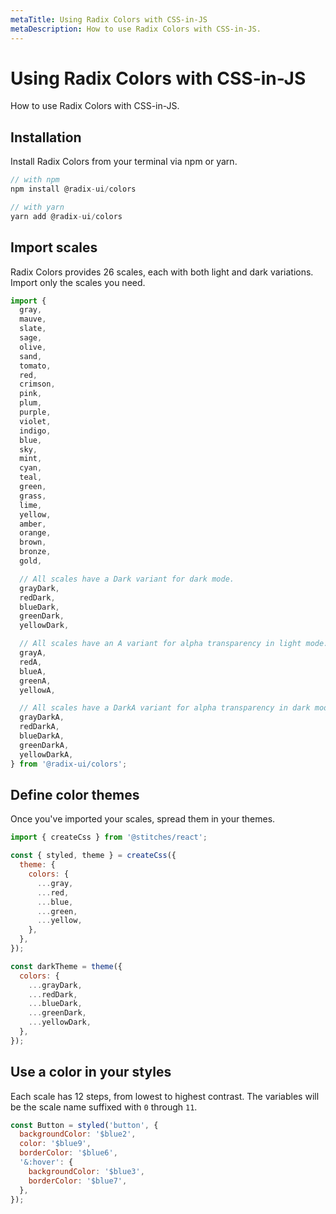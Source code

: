 ```yaml
---
metaTitle: Using Radix Colors with CSS-in-JS
metaDescription: How to use Radix Colors with CSS-in-JS.
---
```


# Using Radix Colors with CSS-in-JS

<Description>How to use Radix Colors with CSS-in-JS.</Description>

## Installation

Install Radix Colors from your terminal via npm or yarn.

```jsx
// with npm
npm install @radix-ui/colors

// with yarn
yarn add @radix-ui/colors
```

## Import scales

Radix Colors provides 26 scales, each with both light and dark variations. Import only the scales you need.

```jsx
import {
  gray,
  mauve,
  slate,
  sage,
  olive,
  sand,
  tomato,
  red,
  crimson,
  pink,
  plum,
  purple,
  violet,
  indigo,
  blue,
  sky,
  mint,
  cyan,
  teal,
  green,
  grass,
  lime,
  yellow,
  amber,
  orange,
  brown,
  bronze,
  gold,

  // All scales have a Dark variant for dark mode.
  grayDark,
  redDark,
  blueDark,
  greenDark,
  yellowDark,

  // All scales have an A variant for alpha transparency in light mode.
  grayA,
  redA,
  blueA,
  greenA,
  yellowA,

  // All scales have a DarkA variant for alpha transparency in dark mode.
  grayDarkA,
  redDarkA,
  blueDarkA,
  greenDarkA,
  yellowDarkA,
} from '@radix-ui/colors';
```

## Define color themes

Once you've imported your scales, spread them in your themes.

```jsx
import { createCss } from '@stitches/react';

const { styled, theme } = createCss({
  theme: {
    colors: {
      ...gray,
      ...red,
      ...blue,
      ...green,
      ...yellow,
    },
  },
});

const darkTheme = theme({
  colors: {
    ...grayDark,
    ...redDark,
    ...blueDark,
    ...greenDark,
    ...yellowDark,
  },
});
```

## Use a color in your styles

Each scale has 12 steps, from lowest to highest contrast. The variables will be the scale name suffixed with `0` through `11`.

```jsx
const Button = styled('button', {
  backgroundColor: '$blue2',
  color: '$blue9',
  borderColor: '$blue6',
  '&:hover': {
    backgroundColor: '$blue3',
    borderColor: '$blue7',
  },
});
```
